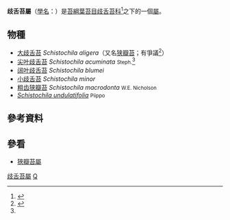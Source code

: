 {{Automatic taxobox
| taxon = Schistochila
| image = 
| image_caption = 
| authority = [[Dumort.|Dumort.]]
}}
'''歧舌苔屬'''（[[學名|學名]]：{{lang|la|'''Schistochila'''}}）是[[苔綱|苔綱]][[葉苔目|葉苔目]][[歧舌苔科|歧舌苔科]]<ref name=sp2000>{{cite web |url=http://data.sp2000.cn/2011_cnnode_c/show_species_details.php?name_code=05e7a22a-e00a-41a7-983c-523a02c2606f |title=中国生物物种名录2011版 : Schistochila acuminata Steph. |accessdate=2013-03-26 |language=zh-hans }}{{dead link|date=2018年3月 |bot=InternetArchiveBot |fix-attempted=yes }}</ref>之下的一個[[屬_(生物)|屬]]。

== 物種 ==
* [[大歧舌苔|大歧舌苔]] ''Schistochila aligera''（又名[[狭瓣苔|狭瓣苔]]；有爭議<ref name=sp2000_2011>{{cite web |url=http://data.sp2000.cn/2011_cnnode_c/show_species_details.php?name_code=ad9c9882-9c60-46ac-a1ac-6dc211ec041b |title=中国生物物种名录2011版 : Gottschea aligera (Nees et Blume) Nees |accessdate=2013-03-26 |language=zh-hans |deadurl=yes |archiveurl=https://archive.is/20130424153412/http://data.sp2000.cn/2011_cnnode_c/show_species_details.php?name_code=ad9c9882-9c60-46ac-a1ac-6dc211ec041b |archivedate=2013-04-24 }}</ref>）
* [[尖叶歧舌苔|尖叶歧舌苔]] ''Schistochila acuminata'' <small>Steph.</small><ref name=sp2000 />
* [[阔叶歧舌苔|阔叶歧舌苔]] ''Schistochila blumei''
* [[小歧舌苔|小歧舌苔]] ''Schistochila minor''
* [[粗齿狭瓣苔|粗齿狭瓣苔]] ''Schistochila macrodonta'' <small>W.E. Nicholson</small>
* ''[[Schistochila_undulatifolia|Schistochila undulatifolia]]'' <small>Piippo</small>

== 參考資料 ==
{{Reflist}}

== 參看 ==
* [[狹瓣苔屬|狹瓣苔屬]]

{{Taxonbar}}

[[Category:歧舌苔屬|]]
[[Category:歧舌苔科|Q]]